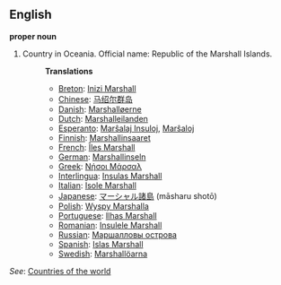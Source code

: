 ==English==

'''proper noun'''

# Country in Oceania. Official name: Republic of the Marshall Islands.
#:'''Translations'''
#:*[[Breton]]: [[Inizi Marshall]]
#:*[[Chinese]]: [[马绍尔群岛]]
#:*[[Danish]]: [[Marshalløerne]]
#:*[[Dutch]]: [[Marshalleilanden]]
#:*[[Esperanto]]: [[Marŝalaj Insuloj]], [[Marŝaloj]]
#:*[[Finnish]]: [[Marshallinsaaret]]
#:*[[French]]: [[Îles Marshall]]
#:*[[German]]: [[Marshallinseln]]
#:*[[Greek]]: [[Νήσοι Μάρσαλ]]
#:*[[Interlingua]]: [[Insulas Marshall]]
#:*[[Italian]]: [[Isole Marshall]]
#:*[[Japanese]]: [[マーシャル諸島]] (māsharu shotō)
#:*[[Polish]]: [[Wyspy Marshalla]]
#:*[[Portuguese]]: [[Ilhas Marshall]]
#:*[[Romanian]]: [[Insulele Marshall]]
#:*[[Russian]]: [[Маршалловы острова]]
#:*[[Spanish]]: [[Islas Marshall]]
#:*[[Swedish]]: [[Marshallöarna]]

''See'': [[Countries of the world]]